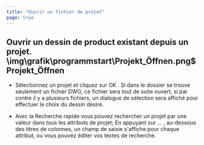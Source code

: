```yaml
---
title: "Ouvrir un fichier de projet"
page: true
---
```

## Ouvrir un dessin de  <Placeholder>product</Placeholder> existant depuis un projet.<Image>\img\grafik\programmstart\Projekt_Öffnen.png$Projekt_Öffnen</Image>


- S&#233;lectionnez un projet et cliquez sur <Border>OK</Border> . Si dans le dossier se trouve seulement un fichier DWG, ce fichier sera tout de suite ouvert, si par contre il y a plusieurs fichiers, un dialogue de s&#233;lection sera affich&#233; pour effectuer le choix du dessin d&#233;sir&#233;.

- Avec la <Italic> Recherche rapide </Italic>  vous pouvez rechercher un projet par une valeur dans tous les attributs de projet; En appuyant sur <Border>...</Border> , au-dessous des titres de colonnes, un champ de saisie s&#39;affiche pour chaque attribut, ou vous pouvez &#233;diter vos textes de recherche.



